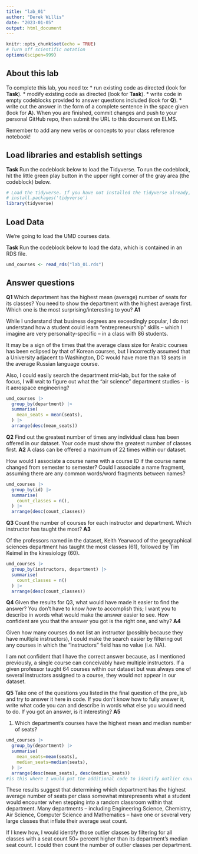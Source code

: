```yaml
---
title: "lab_01"
author: "Derek Willis"
date: "2023-01-05"
output: html_document
---
```


```r
knitr::opts_chunk$set(echo = TRUE)
# Turn off scientific notation
options(scipen=999)
```

## About this lab

To complete this lab, you need to: \* run existing code as directed (look for **Task**). \* modify existing code as directed (look for **Task**). \* write code in empty codeblocks provided to answer questions included (look for **Q**). \* write out the answer in the form of a complete sentence in the space given (look for **A**). When you are finished, commit changes and push to your personal GitHub repo, then submit the URL to this document on ELMS.

Remember to add any new verbs or concepts to your class reference notebook!

## Load libraries and establish settings

**Task** Run the codeblock below to load the Tidyverse. To run the codeblock, hit the little green play button in the upper right corner of the gray area (the codeblock) below.

```r
# Load the tidyverse. If you have not installed the tidyverse already, remove the # from the next line and run it first.  
# install.packages('tidyverse')
library(tidyverse)
```

## Load Data

We're going to load the UMD courses data.

**Task** Run the codeblock below to load the data, which is contained in an RDS file.

```r
umd_courses <- read_rds("lab_01.rds")
```

## Answer questions

**Q1** Which department has the highest mean (average) number of seats for its classes? You need to show the department with the highest average first. Which one is the most surprising/interesting to you?
**A1**

While I understand that business degrees are exceedingly popular, I do not understand how a student could learn "entrepreneurship" skills -- which I imagine are very personality-specific -- in a class with 86 students.

It may be a sign of the times that the average class size for Arabic courses has been eclipsed by that of Korean courses, but I incorrectly assumed that a University adjacent to Washington, DC would have more than 13 seats in the average Russian language course.

Also, I could easily search the department mid-lab, but for the sake of focus, I will wait to figure out what the "air science" department studies - is it aerospace engineering? 



```r
umd_courses |>
  group_by(department) |>
  summarise(
    mean_seats = mean(seats),
  ) |>
  arrange(desc(mean_seats))

```

**Q2** Find out the greatest number of times any individual class has been offered in our dataset. Your code must show the greatest number of classes first. 
**A2** A class can be offered a maximum of 22 times within our dataset.

How would I associate a course name with a course ID if the course name changed from semester to semester? Could I associate a name fragment, assuming there are any common words/word fragments between names?

```r
umd_courses |>
  group_by(id) |>
  summarise(
    count_classes = n(),
  ) |>
  arrange(desc(count_classes))
```

**Q3** Count the number of courses for each instructor and department. Which instructor has taught the most? **A3**

Of the professors named in the dataset, Keith Yearwood of the geographical sciences department has taught the most classes (61), followed by Tim Keimel in the kinesiology (60).

```r
umd_courses |>
  group_by(instructors, department) |>
  summarise(
    count_classes = n()
  ) |>
  arrange(desc(count_classes))
```

**Q4** Given the results for Q3, what would have made it easier to find the answer? You don't have to know *how* to accomplish this; I want you to describe in words what would make the answer easier to see. How confident are you that the answer you got is the right one, and why? **A4**

Given how many courses do not list an instructor (possibly because they have multiple instructors), I could make the search easier by filtering out any courses in which the "instructors" field has no value (i.e. NA). 

I am not confident that I have the correct answer because, as I mentioned previously, a single course can conceivably have multiple instructors. If a given professor taught 64 courses within our dataset but was always one of several instructors assigned to a course, they would not appear in our dataset.

**Q5** Take one of the questions you listed in the final question of the pre_lab and try to answer it here in code. If you don't know how to fully answer it, write what code you can and describe in words what else you would need to do. If you got an answer, is it interesting? **A5**

1. Which department's courses have the highest mean and median number of seats?

```r
umd_courses |>
  group_by(department) |>
  summarise(
    mean_seats=mean(seats),
    median_seats=median(seats),
  ) |>
  arrange(desc(mean_seats), desc(median_seats))
#is this where I would put the additional code to identify outlier courses? for context, see below table.#
```

These results suggest that determining which department has the highest average number of seats per class somewhat misrepresents what a student would encounter when stepping into a random classroom within that department. Many departments -- including Engineering Science, Chemistry, Air Science, Computer Science and Mathematics -- have one or several very large classes that inflate their average seat count. 

If I knew how, I would identify those outlier classes by filtering for all classes with a seat count 50+ percent higher than its department's median seat count. I could then count the number of outlier classes per department.